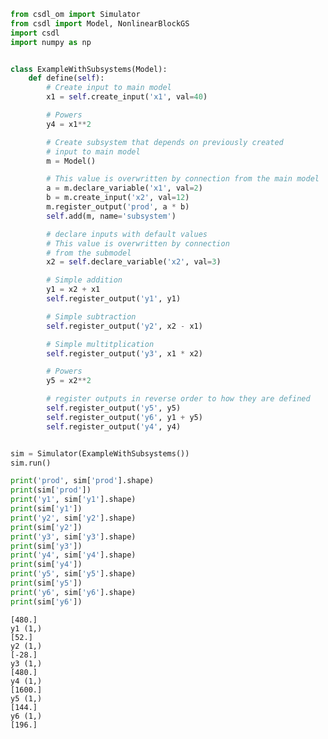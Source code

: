 ```py
from csdl_om import Simulator
from csdl import Model, NonlinearBlockGS
import csdl
import numpy as np


class ExampleWithSubsystems(Model):
    def define(self):
        # Create input to main model
        x1 = self.create_input('x1', val=40)

        # Powers
        y4 = x1**2

        # Create subsystem that depends on previously created
        # input to main model
        m = Model()

        # This value is overwritten by connection from the main model
        a = m.declare_variable('x1', val=2)
        b = m.create_input('x2', val=12)
        m.register_output('prod', a * b)
        self.add(m, name='subsystem')

        # declare inputs with default values
        # This value is overwritten by connection
        # from the submodel
        x2 = self.declare_variable('x2', val=3)

        # Simple addition
        y1 = x2 + x1
        self.register_output('y1', y1)

        # Simple subtraction
        self.register_output('y2', x2 - x1)

        # Simple multitplication
        self.register_output('y3', x1 * x2)

        # Powers
        y5 = x2**2

        # register outputs in reverse order to how they are defined
        self.register_output('y5', y5)
        self.register_output('y6', y1 + y5)
        self.register_output('y4', y4)


sim = Simulator(ExampleWithSubsystems())
sim.run()

print('prod', sim['prod'].shape)
print(sim['prod'])
print('y1', sim['y1'].shape)
print(sim['y1'])
print('y2', sim['y2'].shape)
print(sim['y2'])
print('y3', sim['y3'].shape)
print(sim['y3'])
print('y4', sim['y4'].shape)
print(sim['y4'])
print('y5', sim['y5'].shape)
print(sim['y5'])
print('y6', sim['y6'].shape)
print(sim['y6'])
```


```prod (1,)
[480.]
y1 (1,)
[52.]
y2 (1,)
[-28.]
y3 (1,)
[480.]
y4 (1,)
[1600.]
y5 (1,)
[144.]
y6 (1,)
[196.]
```
